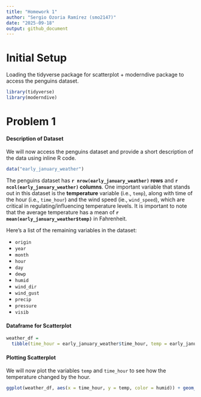 ```yaml
---
title: "Homework 1"
author: "Sergio Ozoria Ramírez (smo2147)"
date: "2025-09-18"
output: github_document
---
```


# Initial Setup

Loading the tidyverse package for scatterplot + moderndive package to access the penguins dataset.

```r
library(tidyverse)
library(moderndive)
```

# Problem 1

#### Description of Dataset

We will now access the penguins dataset and provide a short description of the data using inline R code.

```r
data("early_january_weather")
```

The penguins dataset has **`r nrow(early_january_weather)` rows** and **`r ncol(early_january_weather)` columns**. One important variable that stands out in this dataset is the **temperature** variable (i.e., `temp`), along with time of the hour (i.e., `time_hour`) and the wind speed (ie., `wind_speed`), which are critical in regulating/influencing temperature levels. It is important to note that the average temperature has a mean of **`r mean(early_january_weather$temp)`** in Fahrenheit. 

Here's a list of the remaining variables in the dataset:

* `origin`
* `year`
* `month`
* `hour`
* `day`
* `dewp`
* `humid`
* `wind_dir`
* `wind_gust`
* `precip`
* `pressure`
* `visib`

#### Dataframe for Scatterplot

```r
weather_df =
  tibble(time_hour = early_january_weather$time_hour, temp = early_january_weather$temp, humid = early_january_weather$humid)
```

#### Plotting Scatterplot

We will now plot the variables `temp` and `time_hour` to see how the temperature changed by the hour.

```r
ggplot(weather_df, aes(x = time_hour, y = temp, color = humid)) + geom_point() + labs(x = "Hour of the Day", y = "Temperature (°F)", color = "Humidity (%)")
```
